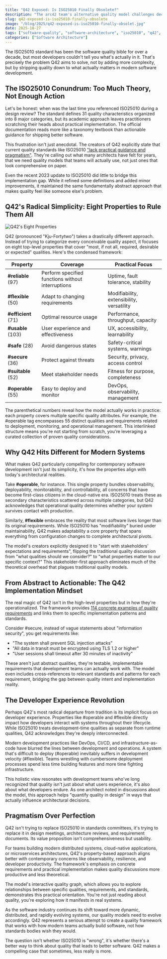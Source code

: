 ```yaml
---
title: "Q42 Exposed: Is ISO25010 Finally Obsolete?"
description: "The arc42 team's alternative quality model challenges decades of software quality dogma with 8 pragmatic attributes that might actually get used."
slug: q42-exposed-is-iso25010-finally-obsolete
image: "/blog/2025/q42-exposed-is-iso25010-finally-obsolet.jpg"
date: 2025-10-27
tags: ["software-quality", "software-architecture", "iso25010", "q42", "arc42"]
categories: ["Software Architecture"]
---
```


The ISO25010 standard has been the software quality bible for over a decade, but most developers couldn't tell you what's actually in it. That's precisely the problem Q42 aims to solve, not by adding more complexity, but by stripping quality down to what actually matters in modern software development.

## The ISO25010 Conundrum: Too Much Theory, Not Enough Action

Let's be honest: when was the last time you referenced ISO25010 during a design review? The standard defines 31 quality characteristics organized into 8 major categories, but its academic approach leaves practitioners scratching their heads about practical implementation. The official documentation reads more like a taxonomy textbook than actionable guidance for shipping better software.

This frustration isn't just anecdotal. The creators of Q42 explicitly state that current quality standards like ISO25010 ["lack practical guidance and pragmatism"](https://quality.arc42.org/articles/iso-25010-shortcomings). They're calling out what many architects have felt for years, that we need quality models that teams will actually use, not just ones that look comprehensive on paper.

Even the recent 2023 update to ISO25010 did little to bridge this implementation gap. While it refined some definitions and added minor improvements, it maintained the same fundamentally abstract approach that makes quality feel like someone else's problem.

## Q42's Radical Simplicity: Eight Properties to Rule Them All

![Q42's Eight Properties](/blog/2025/arc42-Quality-Model.webp)

Q42 (pronounced "Kju-Fortytwo") takes a drastically different approach. Instead of trying to categorize every conceivable quality aspect, it focuses on eight top-level properties that cover "most, if not all, required, desirable or expected" qualities. Here's the condensed framework:

| Property | Coverage | Practical Focus |
|----------|----------|-----------------|
| **#reliable** (97) | Perform specified functions without interruptions | Uptime, fault tolerance, stability |
| **#flexible** (50) | Adapt to changing requirements | Modifiability, extensibility, versatility |
| **#efficient** (71) | Optimal resource usage | Performance, throughput, capacity |
| **#usable** (103) | User experience and effectiveness | UX, accessibility, learnability |
| **#safe** (28) | Avoid dangerous states | Safety-critical systems, warnings |
| **#secure** (36) | Protect against threats | Security, privacy, access control |
| **#suitable** (52) | Meet stakeholder needs | Fitness for purpose, completeness |
| **#operable** (55) | Easy to deploy and monitor | DevOps, observability, management |

The parenthetical numbers reveal how the model actually works in practice: each property covers multiple specific quality attributes. For example, the #operable tag encompasses 55 distinct qualities and requirements related to deployment, monitoring, and operational management. This interlinked structure means you're not starting from scratch, you're leveraging a curated collection of proven quality considerations.

## Why Q42 Hits Different for Modern Systems

What makes Q42 particularly compelling for contemporary software development isn't just its simplicity, it's how the properties align with today's architectural realities.

Take **#operable**, for instance. This single property bundles observability, deployability, monitorability, and controllability, all concerns that have become first-class citizens in the cloud-native era. ISO25010 treats these as secondary characteristics scattered across multiple categories, but Q42 acknowledges that operational quality determines whether your system survives contact with production.

Similarly, **#flexible** embraces the reality that most software lives longer than its original requirements. While ISO25010 has "modifiability" buried under maintainability, Q42 makes adaptability a core property that spans everything from configuration changes to complete architectural pivots.

The model's creators explicitly designed it to "start with stakeholders' expectations and requirements", flipping the traditional quality discussion from "what qualities should we consider?" to "what properties matter to our specific context?" This stakeholder-first approach eliminates much of the theoretical overhead that plagues traditional quality models.

## From Abstract to Actionable: The Q42 Implementation Mindset

The real magic of Q42 isn't in the high-level properties but in how they're operationalized. The framework provides [114 concrete examples of quality requirements](https://quality.arc42.org/requirements/) and links them to specific implementation patterns and standards.

Consider #secure, instead of vague statements about "information security", you get requirements like:

- "The system shall prevent SQL injection attacks"
- "All data in transit must be encrypted using TLS 1.2 or higher"
- "User sessions shall timeout after 30 minutes of inactivity"

These aren't just abstract qualities, they're testable, implementable requirements that development teams can actually work with. The model even includes cross-references to relevant standards and patterns for each requirement, bridging the gap between quality intent and implementation reality.

## The Developer Experience Revolution

Perhaps Q42's most radical departure from tradition is its implicit focus on developer experience. Properties like #operable and #flexible directly impact how developers interact with systems throughout their lifecycle. While ISO25010 treats development-time qualities as separate from runtime qualities, Q42 acknowledges they're deeply interconnected.

Modern development practices like DevOps, CI/CD, and infrastructure-as-code have blurred the lines between development and operations. A system that's difficult to deploy (#operable) inevitably suffers in development velocity (#flexible). Teams wrestling with cumbersome deployment processes spend less time building features and more time fighting infrastructure.

This holistic view resonates with development teams who've long recognized that quality isn't just about what users experience, it's also about what developers endure. As one architect noted in discussions about the model, this approach helps "quantify quality in design" in ways that actually influence architectural decisions.

## Pragmatism Over Perfection

Q42 isn't trying to replace ISO25010 in standards committees, it's trying to replace it in design meetings, architecture reviews, and requirement documents. Its value proposition isn't comprehensiveness but usability.

For teams building modern distributed systems, cloud-native applications, or microservices architectures, Q42's property-based approach aligns better with contemporary concerns like observability, resilience, and developer productivity. The framework's emphasis on concrete requirements and practical implementation makes quality discussions more productive and less theoretical.

The model's interactive quality graph, which allows you to explore relationships between specific qualities, requirements, and standards, demonstrates this practical orientation. You're not just reading about quality, you're exploring how it manifests in real systems.

As the software industry continues its shift toward more dynamic, distributed, and rapidly evolving systems, our quality models need to evolve accordingly. Q42 represents a serious attempt to create a quality framework that works with how modern teams actually build software, not how standards bodies wish they would.

The question isn't whether ISO25010 is "wrong", it's whether there's a better way to think about quality that leads to better software. Q42 makes a compelling case that sometimes, less really is more.